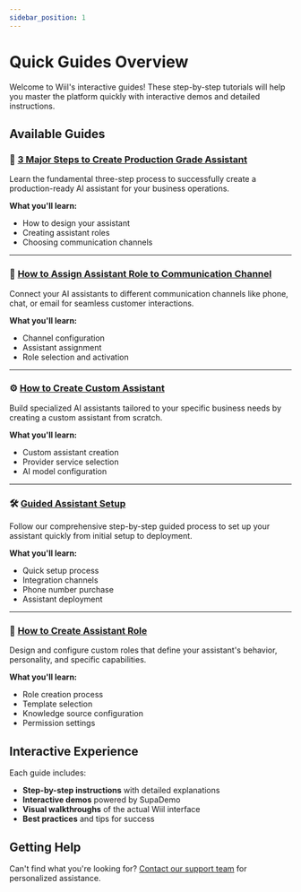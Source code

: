 ```yaml
---
sidebar_position: 1
---
```


# Quick Guides Overview

Welcome to Wiil's interactive guides! These step-by-step tutorials will help you master the platform quickly with interactive demos and detailed instructions.

## Available Guides

### 🚀 [3 Major Steps to Create Production Grade Assistant](./create-assistant)
Learn the fundamental three-step process to successfully create a production-ready AI assistant for your business operations.

**What you'll learn:**
- How to design your assistant
- Creating assistant roles
- Choosing communication channels

---

### 👥 [How to Assign Assistant Role to Communication Channel](./assign-roles)
Connect your AI assistants to different communication channels like phone, chat, or email for seamless customer interactions.

**What you'll learn:**
- Channel configuration
- Assistant assignment
- Role selection and activation

---

### ⚙️ [How to Create Custom Assistant](./custom-assistant)
Build specialized AI assistants tailored to your specific business needs by creating a custom assistant from scratch.

**What you'll learn:**
- Custom assistant creation
- Provider service selection
- AI model configuration

---

### 🛠️ [Guided Assistant Setup](./guided-setup)
Follow our comprehensive step-by-step guided process to set up your assistant quickly from initial setup to deployment.

**What you'll learn:**
- Quick setup process
- Integration channels
- Phone number purchase
- Assistant deployment

---

### 👤 [How to Create Assistant Role](./create-roles)
Design and configure custom roles that define your assistant's behavior, personality, and specific capabilities.

**What you'll learn:**
- Role creation process
- Template selection
- Knowledge source configuration
- Permission settings

## Interactive Experience

Each guide includes:
- **Step-by-step instructions** with detailed explanations
- **Interactive demos** powered by SupaDemo
- **Visual walkthroughs** of the actual Wiil interface
- **Best practices** and tips for success

## Getting Help

Can't find what you're looking for? [Contact our support team](mailto:support@travnex.com) for personalized assistance.